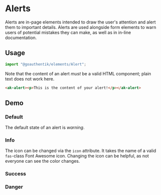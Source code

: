 

<Meta of={AlertStories} />

# Alerts

Alerts are in-page elements intended to draw the user's attention and alert them to important
details. Alerts are used alongside form elements to warn users of potential mistakes they can
make, as well as in in-line documentation.

## Usage

```Typescript
import "@goauthentik/elements/Alert";
```

Note that the content of an alert _must_ be a valid HTML component; plain text does not work here.

```html
<ak-alert><p>This is the content of your alert!</p></ak-alert>
```

## Demo

### Default

The default state of an alert is _warning_.

<Story of={AlertStories.DefaultStory} />

### Info

The icon can be changed via the `icon` attribute. It takes the name of a valid `fas`-class Font
Awesome icon. Changing the icon can be helpful, as not everyone can see the color changes.

<Story of={AlertStories.InfoAlert} />

### Success

<Story of={AlertStories.SuccessAlert} />

### Danger

<Story of={AlertStories.DangerAlert} />
